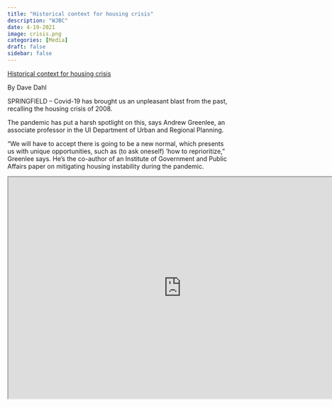 ```yaml
---
title: "Historical context for housing crisis"
description: "WJBC"
date: 4-19-2021
image: crisis.png
categories: [Media]
draft: false
sidebar: false
---
```


[Historical context for housing crisis](https://www.wjbc.com/2021/04/19/historical-context-for-housing-crisis/)

By Dave Dahl

SPRINGFIELD – Covid-19 has brought us an unpleasant blast from the past, recalling the housing crisis of 2008.

The pandemic has put a harsh spotlight on this, says Andrew Greenlee, an associate professor in the UI Department of Urban and Regional Planning.

“We will have to accept there is going to be a new normal, which presents us with unique opportunities, such as (to ask oneself) ‘how to reprioritize,” Greenlee says. He’s the co-author of an Institute of Government and Public Affairs paper on mitigating housing instability during the pandemic.

```{=html}
<iframe width="780" height="500" src="https://www.wjbc.com/2021/04/19/historical-context-for-housing-crisis/" title="Historical context for housing crisis"></iframe>
```
